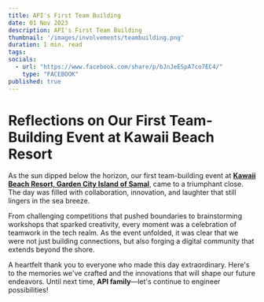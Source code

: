 ```yaml
---
title: API's First Team Building
date: 01 Nov 2023
description: API's First Team Building
thumbnail: '/images/involvements/teambuilding.png'
duration: 1 min. read
tags: 
socials:
  - url: "https://www.facebook.com/share/p/bJnJeESpA7co7EC4/"
    type: "FACEBOOK"
published: true
---
```


# Reflections on Our First Team-Building Event at Kawaii Beach Resort

As the sun dipped below the horizon, our first team-building event at **[Kawaii Beach Resort, Garden City Island of Samal](https://www.facebook.com/kawaiibeachresort)**, came to a triumphant close. The day was filled with collaboration, innovation, and laughter that still lingers in the sea breeze.

From challenging competitions that pushed boundaries to brainstorming workshops that sparked creativity, every moment was a celebration of teamwork in the tech realm. As the event unfolded, it was clear that we were not just building connections, but also forging a digital community that extends beyond the shore.

A heartfelt thank you to everyone who made this day extraordinary. Here's to the memories we've crafted and the innovations that will shape our future endeavors. Until next time, **API family**—let's continue to engineer possibilities!
